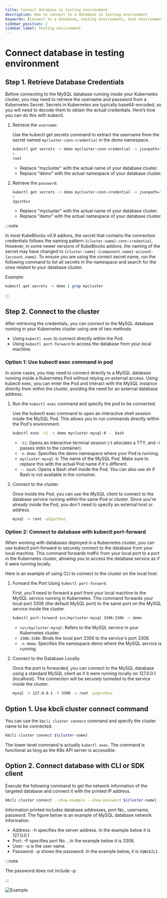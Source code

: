 ```yaml
---
title: Connect database in testing environment
description: How to connect to a database in testing environment
keywords: [connect to a database, testing environment, test environment]
sidebar_position: 2
sidebar_label: Testing environment
---
```



# Connect database in testing environment

<Tabs>

<TabItem value="kubectl" label="kubectl" default>

## Step 1. Retrieve Database Credentials

Before connecting to the MySQL database running inside your Kubernetes cluster, you may need to retrieve the username and password from a Kubernetes Secret. Secrets in Kubernetes are typically base64-encoded, so you will need to decode them to obtain the actual credentials. Here’s how you can do this with kubectl.

1. Retrieve the `username`:

   Use the kubectl get secrets command to extract the username from the secret named `mycluster-conn-credential` in the demo namespace.

   ```bash
   kubectl get secrets -n demo mycluster-conn-credential -o jsonpath='{.data.username}' | base64 -d
   >
   root
   ```

   - Replace "mycluster" with the actual name of your database cluster.
   - Replace "demo" with the actual namespace of your database cluster.

2. Retrieve the `password`:

   ```bash
   kubectl get secrets -n demo mycluster-conn-credential -o jsonpath='{.data.password}' | base64 -d
   >
   2gvztbvz
   ```

   - Replace "mycluster" with the actual name of your database cluster.
   - Replace "demo" with the actual namespace of your database cluster.

:::note

In most KubeBlocks v0.9 addons, the secret that contains the connection credentials follows the naming pattern `{cluster.name}-conn-credential`. However, in some newer versions of KubeBlocks addons, the naming of the secret may have changed to `{cluster.name}-{component.name}-account-{account.name}`. To ensure you are using the correct secret name, run the following command to list all secrets in the namespace and search for the ones related to your database cluster.

Example:

```bash
kubectl get secrets -n demo | grep mycluster
```

:::

## Step 2. Connect to the cluster

After retrieving the credentials, you can connect to the MySQL database running in your Kubernetes cluster using one of two methods:

- Using `kubectl exec` to connect directly within the Pod.
- Using `kubectl port-forward` to access the database from your local machine.

### Option 1: Use kubectl exec command in pod

In some cases, you may need to connect directly to a MySQL database running inside a Kubernetes Pod without relying on external access. Using kubectl exec, you can enter the Pod and interact with the MySQL instance directly from within the cluster, avoiding the need for an external database address.

1. Run the `kubectl exec` command and specify the pod to be connected.

   Use the kubectl exec command to open an interactive shell session inside the MySQL Pod. This allows you to run commands directly within the Pod's environment.

   ```bash
   kubectl exec -ti -n demo mycluster-mysql-0 -- bash
   ```

   - `-ti`: Opens an interactive terminal session (-t allocates a TTY, and -i passes stdin to the container).
   - `-n demo`: Specifies the demo namespace where your Pod is running.
   - `mycluster-mysql-0`: The name of the MySQL Pod. Make sure to replace this with the actual Pod name if it's different.
   - `-- bash`: Opens a Bash shell inside the Pod. You can also use sh if Bash is not available in the container.

2. Connect to the cluster.

   Once inside the Pod, you can use the MySQL client to connect to the database service running within the same Pod or cluster. Since you're already inside the Pod, you don't need to specify an external host or address.

   ```bash
   mysql -u root -p2gvztbvz
   ```

### Option 2: Connect to database with kubectl port-forward

When working with databases deployed in a Kubernetes cluster, you can use kubectl port-forward to securely connect to the database from your local machine. This command forwards traffic from your local port to a port in the Kubernetes cluster, allowing you to access the database service as if it were running locally.

Here is an example of using CLI to connect to the cluster on the local host.

1. Forward the Port Using `kubectl port-forward`.

   First, you'll need to forward a port from your local machine to the MySQL service running in Kubernetes. This command forwards your local port 3306 (the default MySQL port) to the same port on the MySQL service inside the cluster.

   ```bash
   kubectl port-forward svc/mycluster-mysql 3306:3306 -n demo
   ```

   - `svc/mycluster-mysql`: Refers to the MySQL service in your Kubernetes cluster.
   - `3306:3306`: Binds the local port 3306 to the service's port 3306.
   - `-n demo`: Specifies the namespace demo where the MySQL service is running.

2. Connect to the Database Locally.

   Once the port is forwarded, you can connect to the MySQL database using a standard MySQL client as if it were running locally on 127.0.0.1 (localhost). The connection will be securely tunneled to the service inside the cluster.

   ```bash
   mysql -h 127.0.0.1 -P 3306 -u root -p2gvztbvz
   ```

</TabItem>

<TabItem value="kbcli" label="kbcli">

## Option 1. Use kbcli cluster connect command

You can use the `kbcli cluster connect` command and specify the cluster name to be connected.

```bash
kbcli cluster connect ${cluster-name}
```

The lower-level command is actually `kubectl exec`. The command is functional as long as the K8s API server is accessible.

## Option 2. Connect database with CLI or SDK client

Execute the following command to get the network information of the targeted database and connect it with the printed IP address.

```bash
kbcli cluster connect --show-example --show-password ${cluster-name}
```

Information printed includes database addresses, port No., username, password. The figure below is an example of MySQL database network information.

- Address: -h specifies the server address. In the example below it is 127.0.0.1
- Port: -P specifies port No. , In the example below it is 3306.
- User: -u is the user name.
- Password: -p shows the password. In the example below, it is `hQBCKZLI`.

:::note

The password does not include -p.

:::

![Example](/img/docs/en/connect_database_with_CLI_or_SDK_client.png)

</TabItem>

</Tabs>
